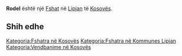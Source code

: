{{Fshat në Kosovës
 | Emri                = Rodel
| sqi_D_name = Rodel
| sqi_D_FULL_NAME_RO = Rodel
| sqi_D_FULL_NAME_ND_RO = Rodel
| sqi_D_SORT_NAME_RG = RODEL
| sqi_D_FULL_NAME_RG = Rodel
| sqi_D_FULL_NAME_ND_RG = Rodel
| srp_N_name = Rodelj
| srp_N_FULL_NAME_RO = Rodelj
| srp_N_FULL_NAME_ND_RO = Rodelj
| srp_N_SORT_NAME_RG = RODELJ
| srp_N_FULL_NAME_RG = Rodelj
| srp_N_FULL_NAME_ND_RG = Rodelj
| srp_NS_name = Родељ
| srp_NS_FULL_NAME_RO = Родељ
| srp_NS_FULL_NAME_ND_RO = Родељ
| srp_NS_SORT_NAME_RG = РОДЕЉ
| srp_NS_FULL_NAME_RG = Родељ
| srp_NS_FULL_NAME_ND_RG = Родељ

 | Emri (Rasa dhanore) = 
 | Figura              = 
 | Shteti              = Kosovo
 | Komuna              = Lipjan
 | Kodi postar         = 
 | Sipërfaqja          = 

 | Popullsia           = 

 | Regj. i popullsisë  = 
 | Dend. e popullsisë  = 
 | Faqja zyrtare       = 
 <!--- Koordinatat ----> 
 | Gjerësia            = 43.154722
 | Gjatësia            = 20.815278
 | Lartësia            = 
}}
'''Rodel''' është një [[Fshat]] në [[Lipjan]] të [[Kosovës]].

<!-- == Gjeografia == -->
<!-- == Historia == -->
<!-- == Demografia == -->
== Shih edhe ==
{{Komuna Lipjan}}
{{Kosovo-Administrata-Cung}}

[[Kategoria:Fshatra në Kosovës]]
[[Kategoria:Fshatra në Kommunes Lipjan]]
[[Kategoria:Vendbanime në Kosovës]]